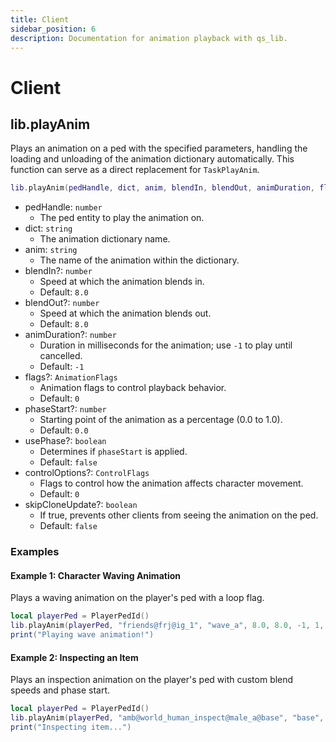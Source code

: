 ```yaml
---
title: Client
sidebar_position: 6
description: Documentation for animation playback with qs_lib.
---
```


# Client

## lib.playAnim

Plays an animation on a ped with the specified parameters, handling the loading and unloading of the animation dictionary automatically. This function can serve as a direct replacement for `TaskPlayAnim`.

```lua
lib.playAnim(pedHandle, dict, anim, blendIn, blendOut, animDuration, flags, phaseStart, usePhase, controlOptions, skipCloneUpdate)
```

- pedHandle: `number`
  - The ped entity to play the animation on.
- dict: `string`
  - The animation dictionary name.
- anim: `string`
  - The name of the animation within the dictionary.
- blendIn?: `number`
  - Speed at which the animation blends in.
  - Default: `8.0`
- blendOut?: `number`
  - Speed at which the animation blends out.
  - Default: `8.0`
- animDuration?: `number`
  - Duration in milliseconds for the animation; use `-1` to play until cancelled.
  - Default: `-1`
- flags?: `AnimationFlags`
  - Animation flags to control playback behavior.
  - Default: `0`
- phaseStart?: `number`
  - Starting point of the animation as a percentage (0.0 to 1.0).
  - Default: `0.0`
- usePhase?: `boolean`
  - Determines if `phaseStart` is applied.
  - Default: `false`
- controlOptions?: `ControlFlags`
  - Flags to control how the animation affects character movement.
  - Default: `0`
- skipCloneUpdate?: `boolean`
  - If true, prevents other clients from seeing the animation on the ped.
  - Default: `false`

### Examples

#### Example 1: Character Waving Animation

Plays a waving animation on the player's ped with a loop flag.

```lua
local playerPed = PlayerPedId()
lib.playAnim(playerPed, "friends@frj@ig_1", "wave_a", 8.0, 8.0, -1, 1, 0.0, false, 0, false)
print("Playing wave animation!")
```

#### Example 2: Inspecting an Item

Plays an inspection animation on the player's ped with custom blend speeds and phase start.

```lua
local playerPed = PlayerPedId()
lib.playAnim(playerPed, "amb@world_human_inspect@male_a@base", "base", 4.0, 4.0, 3000, 0, 0.5, true, 0, false)
print("Inspecting item...")
```